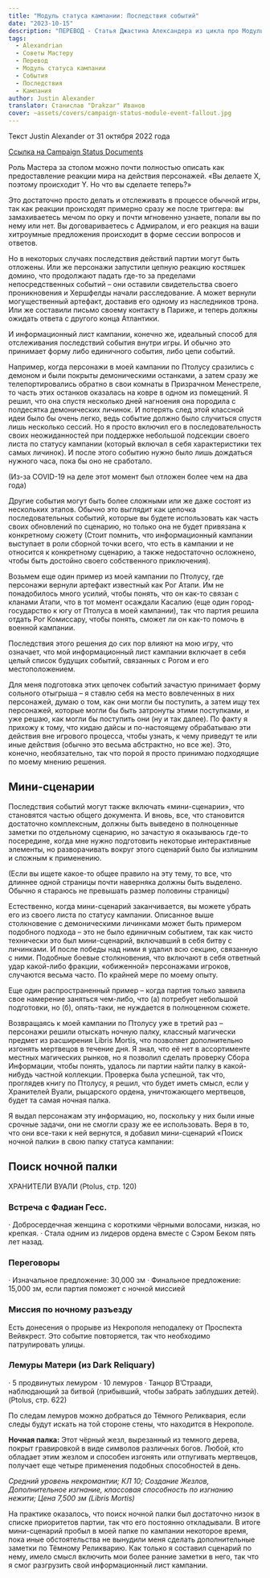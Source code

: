 ```yaml
---
title: "Модуль статуса кампании: Последствия событий"
date: "2023-10-15"
description: "ПЕРЕВОД - Статья Джастина Александера из цикла про Модуль статуса кампании посвященная отслеживанию и нотации последствий событий #alexandrian #translate #dnd5e #campaign #gmtips"
tags:
  - Alexandrian
  - Советы Мастеру
  - Перевод
  - Модуль статуса кампании
  - События
  - Последствия
  - Кампания
author: Justin Alexander
translator: Станислав "Drakzar" Иванов
cover: ~assets/covers/campaign-status-module-event-fallout.jpg
---
```


Текст Justin Alexander от 31 октября 2022 года

[Ссылка на Campaign Status Documents](/post/translate/alexandrian-smart-prep-4-campaign-status-documents)

Роль Мастера за столом можно почти полностью описать как предоставление реакции мира на действия персонажей. «Вы делаете X, поэтому происходит Y. Но что вы сделаете теперь?»

Это достаточно просто делать и отслеживать в процессе обычной игры, так как реакции происходят примерно сразу же после триггера: вы замахиваетесь мечом по орку и почти мгновенно узнаете, попали вы по нему или нет. Вы договариваетесь с Адмиралом, и его реакция на ваши хитроумные предложения происходит в форме сессии вопросов и ответов.

Но в некоторых случаях последствия действий партии могут быть отложены. Или же персонажи запустили цепную реакцию костяшек домино, что продолжают падать где-то за пределами непосредственных событий – они оставили свидетельства своего проникновения и Хершфелды начали расследование. А может вернули могущественный артефакт, доставив его одному из наследников трона. Или же составили письмо своему контакту в Париже, и теперь должны ожидать ответа с другого конца Атлантики.

И информационный лист кампании, конечно же, идеальный способ для отслеживания последствий события внутри игры. И обычно это принимает форму либо единичного события, либо цепи событий.

Например, когда персонажи в моей кампании по Птолусу сразились с демоном и были покрыты демоническими останками, а затем сразу же телепортировались обратно в свои комнаты в Призрачном Менестреле, то часть этих останков оказалась на ковре в одном из помещений. Я решил, что она спустя несколько дней нагноения она породила с полдесятка демонических личинок. И потерять след этой классной идеи было бы очень легко, ведь событие должно было случиться спустя лишь несколько сессий. Но я просто включил его в последовательность своих неожиданностей при поддержке небольшой подсекции своего листа по статусу кампании (который включал в себя характеристики тех самых личинок). И после этого событию нужно было лишь дождаться нужного часа, пока бы оно не сработало.

(Из-за COVID-19 на деле этот момент был отложен более чем на два года)

Другие события могут быть более сложными или же даже состоят из нескольких этапов. Обычно это выглядит как цепочка последовательных событий, которые вы будете использовать как часть своих обновлений по сценарию, но только она не будет привязана к конкретному сюжету (Стоит помнить, что информационный кампании выступает в роли сборной точки всего, что есть в кампании и не относится к конкретному сценарию, а также недостаточно осложнено, чтобы быть достойно своего собственного приключения).

Возьмем еще один пример из моей кампании по Птолусу, где персонажи вернули артефакт известный как Рог Атапи. Им не понадобилось много усилий, чтобы понять, что он как-то связан с кланами Атапи, что в тот момент осаждали Касалию (еще один город-государство к югу от Птолуса в моей кампании), так что партия решила отдать Рог Комиссару, чтобы понять, сможет ли он как-то помочь в военной кампании.

Последствия этого решения до сих пор влияют на мою игру, что означает, что мой информационный лист кампании включает в себя целый список будущих событий, связанных с Рогом и его местоположением.

Для меня подготовка этих цепочек событий зачастую принимает форму сольного отыгрыша – я ставлю себя на место вовлеченных в них персонажей, думаю о том, как они могли бы поступить, а затем ищу тех персонажей, которые могли бы быть затронуты этими поступками, и уже решаю, как могли бы поступить они (ну и так далее). По факту я прихожу к тому, что кидаю дайсы и по-настоящему обрабатываю эти действия вне игрового процесса, чтобы узнать, к чему приведут те или иные действия (обычно это весьма абстрактно, но все же). Это, конечно, необязательно, так что порой я просто принимаю подходящие по моему мнению решения.

## Мини-сценарии

Последствия событий могут также включать «мини-сценарии», что становятся частью общего документа. И вновь, все, что становится достаточно комплексным, должны быть выведено в полноценные заметки по отдельному сценарию, но зачастую я оказываюсь где-то посередине, когда мне нужно подготовить некоторые интерактивные элементы, но разворачивать вокруг этого сценарий было бы излишним и сложным к применению.

(Если вы ищете какое-то общее правило на эту тему, то все, что длиннее одной страницы почти наверняка должны быть выделено. Обычно я стараюсь не превышать размер половины страницы)

Естественно, когда мини-сценарий заканчивается, вы можете убрать его из своего листа по статусу кампании.
Описанное выше столкновение с демоническими личинками может быть примером подобного подхода – это не было единичным событием, так как чисто технически это был мини-сценарий, включавший в себя битву с личинками. И после победы над ними я удалил всю секцию, связанную с ними.
Подобные боевые столкновения, что включают в себя ответный удар какой-либо фракции, «обиженной» персонажами игроков, случаются весьма часто. По крайней мере по моему опыту.

Еще один распространенный пример – когда партия только заявила свое намерение заняться чем-либо, что (а) потребует небольшой подготовки, но (б), опять-таки, не нуждается в полноценном сюжете.

Возвращаясь к моей кампании по Птолусу уже в третий раз – персонажи решили отыскать ночную палку, классный магически предмет из расширения Libris Mortis, что позволяет дополнительно изгонять мертвецов в течение дня. Я знал, что её нет в ассортименте местных магических рынков, но я позволил сделать проверку Сбора Информации, чтобы понять, удалось ли партии найти палку в какой-нибудь частной коллекции. Проверка была успешной, так что, проглядев книгу по Птолусу, я решил, что будет иметь смысл, если у Хранителей Вуали, рыцарского ордена, уничтожающего мертвецов, будет та самая ночная палка.

Я выдал персонажам эту информацию, но, поскольку у них были иные срочные задачи, они не смогли сразу же ее использовать. Веря в то, что они все-таки к ней вернутся, я добавил мини-сценарий «Поиск ночной палки» в свою папку статуса кампании:

## Поиск ночной палки

ХРАНИТЕЛИ ВУАЛИ (Ptolus, стр. 120)

### Встреча с Фадиан Гесс.

· Добросердечная женщина с короткими чёрными волосами, низкая, но крепкая.
· Стала одним из лидеров ордена вместе с Сэром Беком пять лет назад.

### Переговоры

· Изначальное предложение: 30,000 зм
· Финальное предложение: 15,000 зм, если партия поможет с ночной миссией

### Миссия по ночному разъезду

Есть донесения о прорыве из Некрополя неподалеку от Проспекта Вейвкрест. Это событие повторяется, так что необходимо патрулировать улицы.

### Лемуры Матери (из Dark Reliquary)

· 5 продвинутых лемуром
· 10 лемуров
· Танцор В’Страади, наблюдающий за битвой (прибывший, чтобы забрать заблудших детей). (Ptolus, стр. 622)

По следам лемуров можно добраться до Тёмного Реликвария, если следы будут искать на той стороне стены, что находится в Некрополе.

**Ночная палка:** Этот чёрный жезл, вырезанный из темного дерева, покрыт гравировкой в виде символов различных богов. Любой, кто обладает этим жезлом и способен изгонять или отпугивать мертвецов, получает еще четыре применения подобных способностей в день.

_Средний уровень некромантии; КЛ 10; Создание Жезлов, Дополнительное изгнание, классовая способность по изгнанию нежити; Цена 7,500 зм (Libris Mortis)_

На практике оказалось, что поиск ночной палки был достаточно низок в списке приоритетов партии, так что его постоянно откладывали. В итоге мини-сценарий пробыл в моей папке по кампании некоторое время, пока иные обстоятельства не вынудили меня сделать дополнительные заметки по Тёмному Реликварию. Как только я составил сценарий по нему, имело смысл включить мои более ранние заметки в него, так что я смог разгрузить свой информационный лист кампании.
